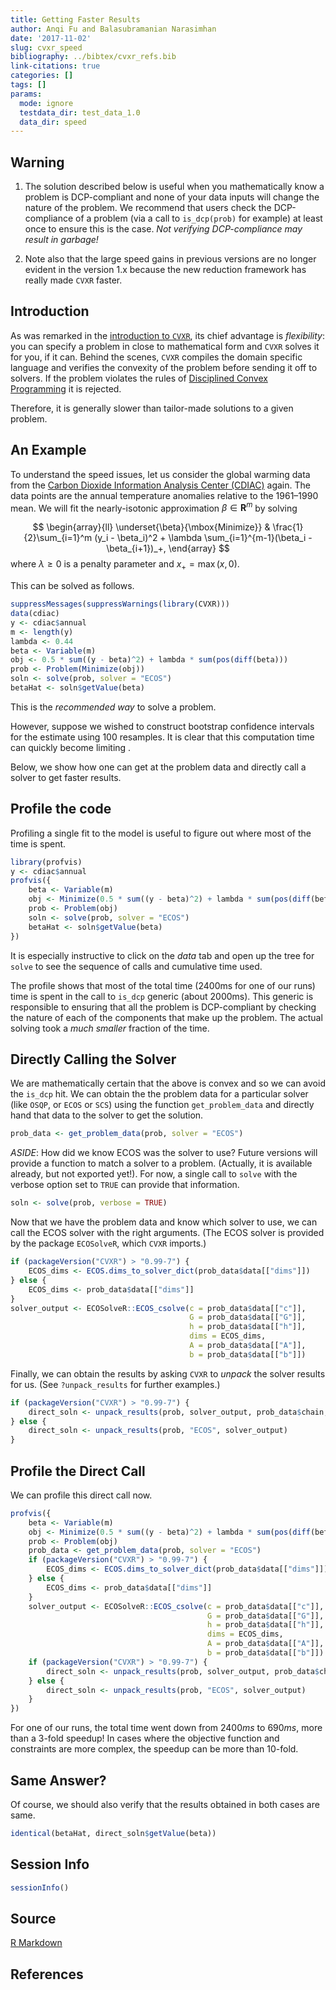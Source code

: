```yaml
---
title: Getting Faster Results
author: Anqi Fu and Balasubramanian Narasimhan
date: '2017-11-02'
slug: cvxr_speed
bibliography: ../bibtex/cvxr_refs.bib
link-citations: true
categories: []
tags: []
params:
  mode: ignore
  testdata_dir: test_data_1.0
  data_dir: speed
---
```


## Warning

1. The solution described below is useful when you mathematically know
   a problem is DCP-compliant and none of your data inputs will change
   the nature of the problem. We recommend that users check the
   DCP-compliance of a problem (via a call to `is_dcp(prob)` for
   example) at least once to ensure this is the case.  _Not verifying
   DCP-compliance may result in garbage!_
   
2. Note also that the large speed gains in previous versions are no longer
   evident in the version 1.x because the new reduction framework has
   really made `CVXR` faster.
   
## Introduction

As was remarked in the [introduction to
`CVXR`](/cvxr_examples/intro/), its chief advantage is
_flexibility_: you can specify a problem in close to mathematical form
and `CVXR` solves it for you, if it can. Behind the scenes, `CVXR`
compiles the domain specific language and verifies the convexity of
the problem before sending it off to solvers. If the problem violates
the rules of [Disciplined Convex Programming](/post/cvxr_dcp/) it is
rejected.

Therefore, it is generally slower than tailor-made solutions to a
given problem.

## An Example

To understand the speed issues, let us consider the global warming
data from the [Carbon Dioxide Information Analysis Center
(CDIAC)](http://cdiac.ess-dive.lbl.gov/ftp/trends/temp/jonescru/)
again. The data points are the annual temperature anomalies relative
to the 1961--1990 mean. We will fit the nearly-isotonic approximation
$\beta \in {\mathbf R}^m$ by solving

$$
\begin{array}{ll}
\underset{\beta}{\mbox{Minimize}} & \frac{1}{2}\sum_{i=1}^m (y_i - \beta_i)^2 + \lambda \sum_{i=1}^{m-1}(\beta_i - \beta_{i+1})_+,
\end{array}
$$
where $\lambda \geq 0$ is a penalty parameter and $x_+ =\max(x,0)$. 

This can be solved as follows.

```r
suppressMessages(suppressWarnings(library(CVXR)))
data(cdiac)
y <- cdiac$annual
m <- length(y)
lambda <- 0.44
beta <- Variable(m)
obj <- 0.5 * sum((y - beta)^2) + lambda * sum(pos(diff(beta)))
prob <- Problem(Minimize(obj))
soln <- solve(prob, solver = "ECOS")
betaHat <- soln$getValue(beta)
```

This is the _recommended way_ to solve a problem. 

However, suppose we wished to construct bootstrap confidence intervals
for the estimate using 100 resamples.  It is clear that this
computation time can quickly become limiting . 

Below, we show how one can get at the problem data and directly call a
solver to get faster results.

## Profile the code 

Profiling a single fit to the model is useful to figure out where most
of the time is spent.

```r
library(profvis)
y <- cdiac$annual
profvis({
    beta <- Variable(m)
    obj <- Minimize(0.5 * sum((y - beta)^2) + lambda * sum(pos(diff(beta))))
    prob <- Problem(obj)
    soln <- solve(prob, solver = "ECOS")
    betaHat <- soln$getValue(beta)
})
```

It is especially instructive to click on the _data_ tab and open up
the tree for `solve` to see the sequence of calls and cumulative time
used. 

The profile shows that most of the total time (2400ms for one of our
runs) time is spent in the call to `is_dcp` generic (about
2000ms). This generic is responsible to ensuring that all the problem
is DCP-compliant by checking the nature of each of the components that
make up the problem. The actual solving took a _much smaller_ fraction
of the time.

## Directly Calling the Solver

We are mathematically certain that the above is convex and so we can
avoid the `is_dcp` hit. We can obtain the the problem data for a
particular solver (like `OSQP`, or `ECOS` or `SCS`) using the function
`get_problem_data` and directly hand that data to the solver to get
the solution.

```r
prob_data <- get_problem_data(prob, solver = "ECOS")
```

_ASIDE_: How did we know ECOS was the solver to use? Future versions
will provide a function to match a solver to a problem. (Actually, it
is available already, but not exported yet!). For now, a single call
to `solve` with the verbose option set to `TRUE` can provide that
information. 

```r
soln <- solve(prob, verbose = TRUE)
```
Now that we have the problem data and know which solver to use, we can
call the ECOS solver with the right arguments. (The ECOS solver is
provided by the package `ECOSolveR`, which `CVXR` imports.)

```r
if (packageVersion("CVXR") > "0.99-7") {
    ECOS_dims <- ECOS.dims_to_solver_dict(prob_data$data[["dims"]])
} else {
    ECOS_dims <- prob_data$data[["dims"]]
}
solver_output <- ECOSolveR::ECOS_csolve(c = prob_data$data[["c"]],
                                        G = prob_data$data[["G"]],
                                        h = prob_data$data[["h"]],
                                        dims = ECOS_dims,
                                        A = prob_data$data[["A"]],
                                        b = prob_data$data[["b"]])
```

Finally, we can obtain the results by asking `CVXR` to _unpack_ the
solver results for us. (See `?unpack_results` for further examples.)

```r
if (packageVersion("CVXR") > "0.99-7") {
    direct_soln <- unpack_results(prob, solver_output, prob_data$chain, prob_data$inverse_data)
} else {
    direct_soln <- unpack_results(prob, "ECOS", solver_output)
}
```

## Profile the Direct Call

We can profile this direct call now.

```r
profvis({
    beta <- Variable(m)
    obj <- Minimize(0.5 * sum((y - beta)^2) + lambda * sum(pos(diff(beta))))
    prob <- Problem(obj)
    prob_data <- get_problem_data(prob, solver = "ECOS")
    if (packageVersion("CVXR") > "0.99-7") {
        ECOS_dims <- ECOS.dims_to_solver_dict(prob_data$data[["dims"]])
    } else {
        ECOS_dims <- prob_data$data[["dims"]]
    }
    solver_output <- ECOSolveR::ECOS_csolve(c = prob_data$data[["c"]],
                                            G = prob_data$data[["G"]],
                                            h = prob_data$data[["h"]],
                                            dims = ECOS_dims,
                                            A = prob_data$data[["A"]],
                                            b = prob_data$data[["b"]])
    if (packageVersion("CVXR") > "0.99-7") {
        direct_soln <- unpack_results(prob, solver_output, prob_data$chain, prob_data$inverse_data)
    } else {
        direct_soln <- unpack_results(prob, "ECOS", solver_output)
    }
})
```

For one of our runs, the total time went down from $2400ms$ to
$690ms$, more than a 3-fold speedup! In cases where the objective
function and constraints are more complex, the speedup can be more
than 10-fold. 

## Same Answer?

Of course, we should also verify that the results obtained in both
cases are same.

```r
identical(betaHat, direct_soln$getValue(beta))
```

## Session Info

```r
sessionInfo()
```

## Source

[R Markdown](https://github.com/bnaras/cvxr_docs/blob/master/content/cvxr_examples/speed.Rmd)

## References
